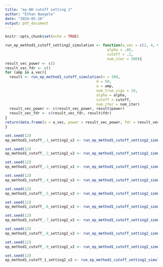 ```yaml
---
title: "ep-BH cutoff setting 2"
author: "Ethan Naegele"
date: "2024-05-26"
output: pdf_document
---
```


```r
knitr::opts_chunk$set(echo = TRUE)
```

```r
run_ep_method1_cutoff_setting2_simulation <- function(a_vec = c(2, 4, 6, 8, 10), 
                                               alpha = .05,
                                               cutoff = .2,
                                               num_iter = 500){
result_vec_power <- c()
result_vec_fdr <- c()
for (amp in a_vec){
  result <- run_ep_method1_cutoff_simulation(n = 500,
                                          d = 50,
                                          a = amp, 
                                          num_true_sigs = 10,
                                          alpha = alpha,
                                          cutoff = cutoff,
                                          num_iter = num_iter)
  result_vec_power <- c(result_vec_power, result$power)
  result_vec_fdr <- c(result_vec_fdr, result$fdr)
}
return(data.frame(a = a_vec, power = result_vec_power, fdr = result_vec_fdr))
}
```


```r
set.seed(12)
ep_method1_cutoff_.1_setting2_v2 <- run_ep_method1_cutoff_setting2_simulation(cutoff = .1)
```

```r
set.seed(12)
ep_method1_cutoff_.2_setting2_v2 <- run_ep_method1_cutoff_setting2_simulation(cutoff = .2)
```


```r
set.seed(12)
ep_method1_cutoff_.3_setting2_v2 <- run_ep_method1_cutoff_setting2_simulation(cutoff = .3)
```


```r
set.seed(12)
ep_method1_cutoff_.4_setting2_v2 <- run_ep_method1_cutoff_setting2_simulation(cutoff = .4)
```

```r
set.seed(12)
ep_method1_cutoff_.5_setting2_v2 <- run_ep_method1_cutoff_setting2_simulation(cutoff = .5)
```

```r
set.seed(12)
ep_method1_cutoff_.6_setting2_v2 <- run_ep_method1_cutoff_setting2_simulation(cutoff = .6)
```

```r
set.seed(12)
ep_method1_cutoff_.7_setting2_v2 <- run_ep_method1_cutoff_setting2_simulation(cutoff = .7)
```


```r
set.seed(12)
ep_method1_cutoff_.8_setting2_v2 <- run_ep_method1_cutoff_setting2_simulation(cutoff = .8)
```

```r
set.seed(12)
ep_method1_cutoff_.9_setting2_v2 <- run_ep_method1_cutoff_setting2_simulation(cutoff = .9)
```

```r
set.seed(12)
ep_method1_cutoff_1_setting2_v2 <- run_ep_method1_cutoff_setting2_simulation(cutoff = 1)
```

